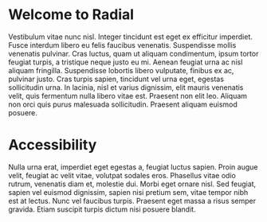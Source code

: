 
<Meta title="Foundations/Intro" />

# Welcome to Radial

Vestibulum vitae nunc nisl. Integer tincidunt est eget ex efficitur imperdiet. Fusce interdum libero eu felis faucibus venenatis. Suspendisse mollis venenatis pulvinar. Cras luctus, quam ut aliquam condimentum, ipsum tortor feugiat turpis, a tristique neque justo eu mi. Aenean feugiat urna ac nisl aliquam fringilla. Suspendisse lobortis libero vulputate, finibus ex ac, pulvinar justo. Cras turpis sapien, tincidunt vel urna eget, egestas sollicitudin urna. In lacinia, nisl et varius dignissim, elit mauris venenatis velit, quis fermentum nulla libero vitae est. Praesent non elit leo. Aliquam non orci quis purus malesuada sollicitudin. Praesent aliquam euismod posuere.

<Description markdown={Principles} />

# Accessibility

Nulla urna erat, imperdiet eget egestas a, feugiat luctus sapien. Proin augue velit, feugiat ac velit vitae, volutpat sodales eros. Phasellus vitae odio rutrum, venenatis diam et, molestie dui. Morbi eget ornare nisl. Sed feugiat, sapien vel euismod dignissim, sapien nisi pretium sem, vitae tempor nibh est at lectus. Nunc vel faucibus turpis. Praesent eget massa a risus semper gravida. Etiam suscipit turpis dictum nisi posuere blandit.
